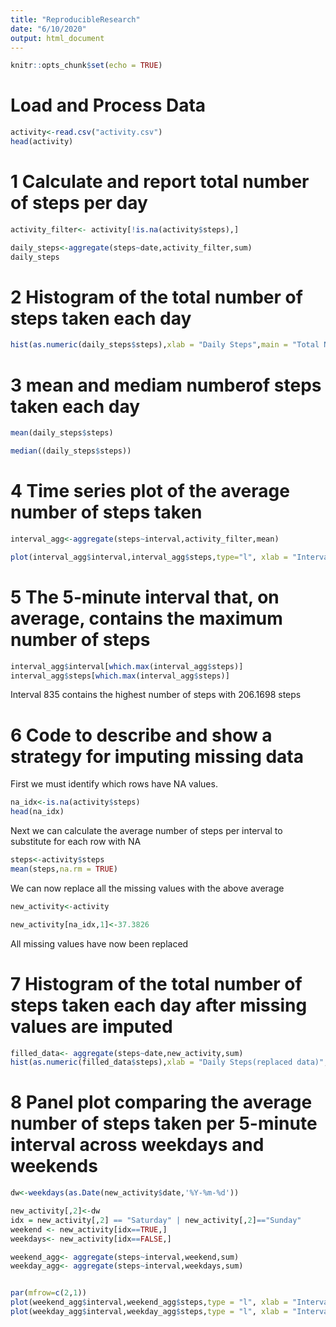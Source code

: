 ---
title: "ReproducibleResearch"
date: "6/10/2020"
output: html_document
---

```{r setup, include=FALSE}
knitr::opts_chunk$set(echo = TRUE)
```


# Load and Process Data
```{r}
activity<-read.csv("activity.csv")
head(activity)
```
# 1 Calculate  and report total number of steps per day
```{r}

activity_filter<- activity[!is.na(activity$steps),]

daily_steps<-aggregate(steps~date,activity_filter,sum)
daily_steps

```

# 2 Histogram of the total number of steps taken each day

```{r}
hist(as.numeric(daily_steps$steps),xlab = "Daily Steps",main = "Total Number of steps taken each day")

```


# 3 mean and mediam numberof steps taken each day
```{r}

mean(daily_steps$steps)

median((daily_steps$steps))

```

# 4 Time series plot of the average number of steps taken



```{r}

interval_agg<-aggregate(steps~interval,activity_filter,mean)

plot(interval_agg$interval,interval_agg$steps,type="l", xlab = "Interval", ylab = "Average steps")

```

# 5 The 5-minute interval that, on average, contains the maximum number of steps
```{r}

interval_agg$interval[which.max(interval_agg$steps)]
interval_agg$steps[which.max(interval_agg$steps)]
```
Interval 835 contains the highest number of steps with 206.1698 steps



# 6 Code to describe and show a strategy for imputing missing data

 First we must identify which rows have NA values.
 

```{r}
na_idx<-is.na(activity$steps)
head(na_idx)
```
Next we can calculate the average number of steps per interval to substitute for each row with NA
```{r}
steps<-activity$steps
mean(steps,na.rm = TRUE)
```
We can now replace all the missing values with the above average
```{r}
new_activity<-activity

new_activity[na_idx,1]<-37.3826
```

All missing values have now been replaced


# 7 Histogram of the total number of steps taken each day after missing values are imputed


```{r}

filled_data<- aggregate(steps~date,new_activity,sum)
hist(as.numeric(filled_data$steps),xlab = "Daily Steps(replaced data)",main = "Total Number of steps taken each day")
```


# 8 Panel plot comparing the average number of steps taken per 5-minute interval across weekdays and weekends
```{r}

dw<-weekdays(as.Date(new_activity$date,'%Y-%m-%d'))


```

```{r}
new_activity[,2]<-dw
idx = new_activity[,2] == "Saturday" | new_activity[,2]=="Sunday"
weekend <- new_activity[idx==TRUE,]
weekdays<- new_activity[idx==FALSE,]

weekend_agg<- aggregate(steps~interval,weekend,sum)
weekday_agg<- aggregate(steps~interval,weekdays,sum)


par(mfrow=c(2,1))
plot(weekend_agg$interval,weekend_agg$steps,type = "l", xlab = "Interval",ylab = "Weekend Steps")
plot(weekday_agg$interval,weekday_agg$steps,type = "l", xlab = "Interval",ylab = "Weekday Steps")

```

